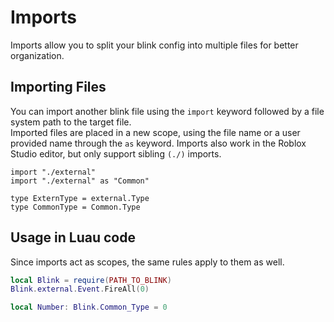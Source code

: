 
# Imports
Imports allow you to split your blink config into multiple files for better organization.

## Importing Files
You can import another blink file using the `import` keyword followed by a file system path to the target file.<br/>
Imported files are placed in a new scope, using the file name or a user provided name through the `as` keyword.
<Callout type="info">
    Imports also work in the Roblox Studio editor, but only support sibling `(./)` imports.
</Callout>
```blink copy
import "./external"
import "./external" as "Common"

type ExternType = external.Type
type CommonType = Common.Type
```
## Usage in Luau code
Since imports act as scopes, the same rules apply to them as well.
```lua copy
local Blink = require(PATH_TO_BLINK)
Blink.external.Event.FireAll(0)

local Number: Blink.Common_Type = 0
```